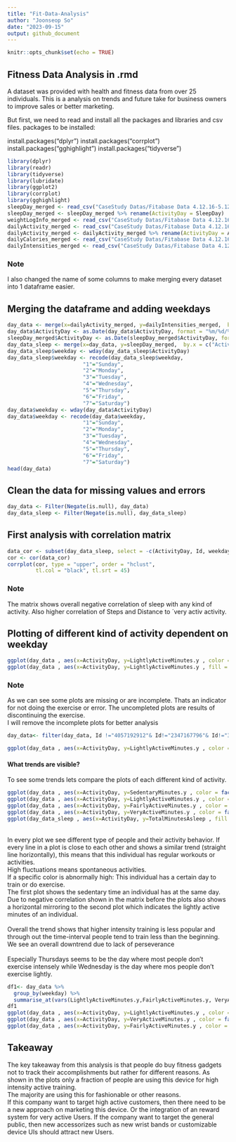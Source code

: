 ---
title: "Fit-Data-Analysis"
author: "Joonseop So"
date: "2023-09-15"
output: github_document
---

```{r setup, include=FALSE}
knitr::opts_chunk$set(echo = TRUE)
```

## Fitness Data Analysis in .rmd

A dataset was provided with health and fitness data from over 25 individuals. This is a analysis on trends and future take for business owners to improve sales or better marketing. 

But first, we need to read and install all the packages and libraries and csv files. 
packages to be installed: 

install.packages("dplyr")
install.packages("corrplot")
install.packages("gghighlight")
install.packages("tidyverse")

```{r load packages and data, message=FALSE, warning=FALSE}
library(dplyr)
library(readr)
library(tidyverse)
library(lubridate)
library(ggplot2)
library(corrplot)
library(gghighlight)
sleepDay_merged <- read_csv("CaseStudy Datas/Fitabase Data 4.12.16-5.12.16/sleepDay_merged.csv")
sleepDay_merged <- sleepDay_merged %>% rename(ActivityDay = SleepDay)
weightLogInfo_merged <- read_csv("CaseStudy Datas/Fitabase Data 4.12.16-5.12.16/weightLogInfo_merged.csv")
dailyActivity_merged <- read_csv("CaseStudy Datas/Fitabase Data 4.12.16-5.12.16/dailyActivity_merged.csv")
dailyActivity_merged <- dailyActivity_merged %>% rename(ActivityDay = ActivityDate)
dailyCalories_merged <- read_csv("CaseStudy Datas/Fitabase Data 4.12.16-5.12.16/dailyCalories_merged.csv")
dailyIntensities_merged <- read_csv("CaseStudy Datas/Fitabase Data 4.12.16-5.12.16/dailyIntensities_merged.csv")
```

### Note

I also changed the name of some columns to make merging every dataset into 1 dataframe easier.

## Merging the dataframe and adding weekdays

```{r Merging and add Columns, message=FALSE, warning=FALSE}
day_data <- merge(x=dailyActivity_merged, y=dailyIntensities_merged,  by.x = c("ActivityDay","Id"),by.y = c("ActivityDay", "Id"))
day_data$ActivityDay <- as.Date(day_data$ActivityDay, format = "%m/%d/%Y")
sleepDay_merged$ActivityDay <- as.Date(sleepDay_merged$ActivityDay, format = "%m/%d/%Y %H:%M:%S AM")
day_data_sleep <- merge(x=day_data, y=sleepDay_merged,  by.x = c("ActivityDay","Id"),by.y = c("ActivityDay", "Id"))
day_data_sleep$weekday <- wday(day_data_sleep$ActivityDay)
day_data_sleep$weekday <- recode(day_data_sleep$weekday, 
                        "1"="Sunday",
                        "2"="Monday",
                        "3"="Tuesday",
                        "4"="Wednesday",
                        "5"="Thursday",
                        "6"="Friday",
                        "7"="Saturday")
day_data$weekday <- wday(day_data$ActivityDay)
day_data$weekday <- recode(day_data$weekday, 
                        "1"="Sunday",
                        "2"="Monday",
                        "3"="Tuesday",
                        "4"="Wednesday",
                        "5"="Thursday",
                        "6"="Friday",
                        "7"="Saturday")
head(day_data)
```
## Clean the data for missing values and errors

```{r}
day_data <- Filter(Negate(is.null), day_data)
day_data_sleep <- Filter(Negate(is.null), day_data_sleep)
```




## First analysis with correlation matrix
```{r}
data_cor <- subset(day_data_sleep, select = -c(ActivityDay, Id, weekday))
cor <- cor(data_cor)
corrplot(cor, type = "upper", order = "hclust", 
         tl.col = "black", tl.srt = 45)
```

### Note

The matrix shows overall negative correlation of sleep with any kind of activity. 
Also higher correlation of Steps and Distance to ´very activ activity.

## Plotting of different kind of activity dependent on weekday

```{r}
ggplot(day_data , aes(x=ActivityDay, y=LightlyActiveMinutes.y , color = factor(weekday)))+ geom_line(aes(group = weekday), size =0.5)+facet_wrap(~Id)
ggplot(day_data , aes(x=ActivityDay, y=LightlyActiveMinutes.y , fill = factor(weekday)))+ geom_col(aes(group = weekday), size =0.5)+facet_wrap(~Id)
```

### Note

As we can see some plots are missing or are incomplete. Thats an indicator for not doing the exercise or error. The uncompleted plots are results of discontinuing the exercise. <br>
I will remove the incomplete plots for better analysis

```{r}
day_data<- filter(day_data, Id !="4057192912"& Id!="2347167796"& Id!="3372868164"& Id!="8253242879")

ggplot(day_data , aes(x=ActivityDay, y=LightlyActiveMinutes.y , color = factor(weekday)))+ geom_line(aes(group = weekday), size =0.5)+facet_wrap(~Id)
```

#### What trends are visible?
 To see some trends lets compare the plots of each different kind of activity.
```{r}
ggplot(day_data , aes(x=ActivityDay, y=SedentaryMinutes.y , color = factor(weekday)))+ geom_line(aes(group = weekday), size =0.5)+facet_wrap(~Id)+ggtitle("Sedentary")
ggplot(day_data , aes(x=ActivityDay, y=LightlyActiveMinutes.y , color = factor(weekday)))+ geom_line(aes(group = weekday), size =0.5)+facet_wrap(~Id)+ggtitle("Lightly Active")
ggplot(day_data , aes(x=ActivityDay, y=FairlyActiveMinutes.y , color = factor(weekday)))+ geom_line(aes(group = weekday), size =0.5)+facet_wrap(~Id)+ggtitle("Fairly Active")
ggplot(day_data , aes(x=ActivityDay, y=VeryActiveMinutes.y , color = factor(weekday)))+ geom_line(aes(group = weekday), size =0.5)+facet_wrap(~Id)+ggtitle("Very Active")
ggplot(day_data_sleep , aes(x=ActivityDay, y=TotalMinutesAsleep , fill = factor(Id)))+ geom_col(aes(group = Id), size =1)+facet_wrap(~Id)+ggtitle("Sleeping hours")
```
<br>
In every plot we see different type of people and their activity behavior. If every line in a plot is close to each other and shows a similar trend (straight line horizontally), this means that this individual has regular workouts or activities. <br>
High fluctuations means spontaneous activities. <br>
If a specific color is abnormally high: This individual has a certain day to train or do exercise. <br>
The first plot shows the sedentary time an individual has at the same day. Due to negative correlation shown in the matrix before the plots also shows a horizontal mirroring to the second plot which indicates the lightly active minutes of an individual. <br>
<br>
Overall the trend shows that higher intensity training is less popular and through out the time-interval people tend to train less than the beginning. We see an overall downtrend due to lack of perseverance
<br>
<br>
Especially Thursdays seems to be the day where most people don't exercise intensely while Wednesday is the day where mos people don't exercise lightly.
```{r warning=FALSE}
df1<- day_data %>%
  group_by(weekday) %>%
  summarise_at(vars(LightlyActiveMinutes.y,FairlyActiveMinutes.y, VeryActiveMinutes.y), list(name = mean))
df1
ggplot(day_data , aes(x=ActivityDay, y=LightlyActiveMinutes.y , color = factor(weekday)))+ geom_line(aes(group = weekday), size =0.5)+facet_wrap(~Id)+gghighlight(weekday=="Wednesday")+ggtitle("Lightly Active, Highlight Wednesday")
ggplot(day_data , aes(x=ActivityDay, y=VeryActiveMinutes.y , color = factor(weekday)))+ geom_line(aes(group = weekday), size =0.5)+facet_wrap(~Id)+gghighlight(weekday=="Thursday")+ggtitle("Very Active, Highlight Thursday")
ggplot(day_data , aes(x=ActivityDay, y=FairlyActiveMinutes.y , color = factor(weekday)))+ geom_line(aes(group = weekday), size =0.5)+facet_wrap(~Id)+gghighlight(weekday=="Thursday")+ggtitle("Fairly Active, Highlight Thursday")
```

## Takeaway

The key takeaway from this analysis is that people do buy fitness gadgets not to track their accomplishments but rather for different reasons. As shown in the plots only a fraction of people are using this device for high intensity active training.<br>
The majority are using this for fashionable or other reasons. <br>
If this company want to target high active customers, then there need to be a new approach on marketing this device. Or the integration of an reward system for very active Users. If the company want to target the general public, then new accessorizes such as new wrist bands or customizable device UIs should attract new Users. 
